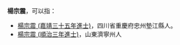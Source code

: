 '''楊宗震'''，可以指：
* [[楊宗震_(嘉靖三十五年進士)|楊宗震 (嘉靖三十五年進士)]]，四川省重慶府忠州墊江縣人。
* [[楊宗震_(順治三年進士)|楊宗震 (順治三年進士)]]，山東濟寧州人

{{disambig|cat=三字杨姓人名消歧义}}
